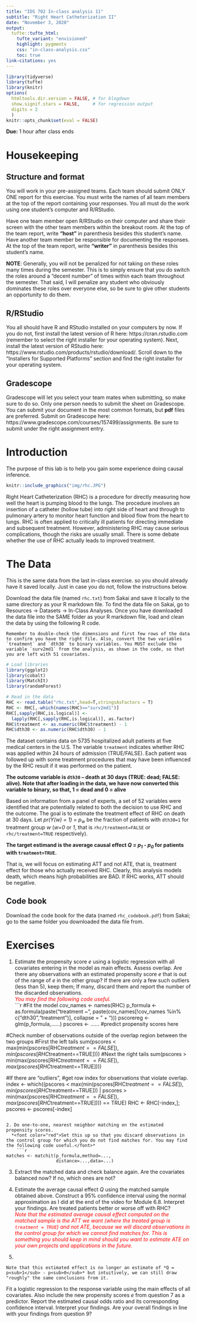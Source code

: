 ```yaml
---
title: "IDS 702 In-class analysis 11"
subtitle: "Right Heart Catheterization II"
date: "November 3, 2020"
output: 
  tufte::tufte_html:
    tufte_variant: "envisioned"
    highlight: pygments
    css: "in-class-analysis.css"
    toc: true
link-citations: yes
---
```


```r
library(tidyverse)
library(tufte)
library(knitr)
options(
  htmltools.dir.version = FALSE, # for blogdown
  show.signif.stars = FALSE,     # for regression output
  digits = 2
  )
knitr::opts_chunk$set(eval = FALSE)
```


**Due:** 1 hour after class ends


# Housekeeping
## Structure and format
You will work in your pre-assigned teams. Each team should submit ONLY ONE report for this exercise. You must write the names of all team members at the top of the report containing your responses. You all must do the work using one student's computer and R/RStudio. 

Have one team member open R/RStudio on their computer and share their screen with the other team members within the breakout room. At the top of the team report, write **"host"** in parenthesis besides this student's name. Have another team member be responsible for documenting the responses. At the top of the team report, write **"writer"** in parenthesis besides this student's name. 

**NOTE**: Generally, you will not be penalized for not taking on these roles many times during the semester. This is to simply ensure that you do switch the roles around a "decent number" of times within each team throughout the semester. That said, I will penalize any student who obviously dominates these roles over everyone else, so be sure to give other students an opportunity to do them.

## R/RStudio
You all should have R and RStudio installed on your computers by now. If you do not, first install the latest version of R here: https://cran.rstudio.com (remember to select the right installer for your operating system). Next, install the latest version of RStudio here: https://www.rstudio.com/products/rstudio/download/. Scroll down to the "Installers for Supported Platforms" section and find the right installer for your operating system.


## Gradescope
Gradescope will let you select your team mates when submitting, so make sure to do so. Only one person needs to submit the sheet on Gradescope. You can submit your document in the most common formats, but **pdf** files are preferred. Submit on Gradescope here: https://www.gradescope.com/courses/157499/assignments. Be sure to submit under the right assignment entry.



# Introduction

The purpose of this lab is to help you gain some experience doing causal inference.

```r
knitr::include_graphics("img/rhc.JPG")
```

Right Heart Catheterization (RHC) is a procedure for directly measuring how well the heart is pumping blood to the lungs. The procedure involves an insertion of a catheter (hollow tube) into right side of heart and through to pulmonary artery to monitor heart function and blood flow from the heart to lungs. RHC is often applied to critically ill patients for directing immediate and subsequent treatment. However, administering RHC may cause serious complications, though the risks are usually small. There is some debate whether the use of RHC actually leads to improved treatment.


# The Data

This is the same data from the last in-class exercise. so you should already have it saved locally. Just in case you do not, follow the instructions below.

Download the data file (named `rhc.txt`) from Sakai and save it locally to the same directory as your R markdown file. To find the data file on Sakai, go to Resources $\rightarrow$ Datasets $\rightarrow$ In-Class Analyses. Once you have downloaded the data file into the SAME folder as your R markdown file, load and clean the data by using the following R code.

```marginfigure
Remember to double-check the dimensions and first few rows of the data to confirm you have the right file. Also, convert the two variables `treatment` and `dth30` to binary variables. You MUST exclude the variable `surv2md1` from the analysis, as shown in the code, so that you are left with 51 covariates.
```

```r
# Load libraries
library(ggplot2)
library(cobalt)
library(MatchIt)
library(randomForest)

# Read in the data
RHC <- read.table("rhc.txt",head=T,stringsAsFactors = T)
RHC <- RHC[,-which(names(RHC)=="surv2md1")]
RHC[,sapply(RHC,is.logical)] <- 
  lapply(RHC[,sapply(RHC,is.logical)], as.factor)
RHC$treatment <- as.numeric(RHC$treatment) - 1
RHC$dth30 <- as.numeric(RHC$dth30) - 1
```

The dataset contains data on 5735 hospitalized adult patients at five medical centers in the U.S. The variable `treatment` indicates whether RHC was applied within 24 hours of admission (TRUE/FALSE). Each patient was followed up with some treatment procedures that may have been influenced by the RHC result if it was performed on the patient. 

**The outcome variable is `dth30` -- death at 30 days (TRUE: dead; FALSE: alive). Note that after loading in the data, we have now converted this variable to binary, so that, 1 = dead and 0 = alive**

Based on information from a panel of experts, a set of 52 variables were identified that are potentially related to both the decision to use RHC and the outcome. The goal is to estimate the treatment effect of RHC on death at 30 days. Let *pr(Y(w) = 1) = p<sub>w</sub>* be the fraction of patients with `dth30=1` for treatment group *w* (*w=0* or *1*, that is `rhc/treatment=FALSE` or `rhc/treatment=TRUE` respectively). 

**The target estimand is the average causal effect *Q = p<sub>1</sub> - p<sub>0</sub>* for patients with `treatment=TRUE`.**

That is, we will focus on estimating ATT and not ATE, that is, treatment effect for those who actually received RHC. Clearly, this analysis models death, which means high probabilities are BAD. If RHC works, ATT should be negative.

<!-- This data is based on the data analysis part of: https://stat.duke.edu/sites/stat.duke.edu/files/site-images/FYE13.pdf (the problem and data are actually slightly different). -->


## Code book  

Download the code book for the data (named `rhc_codebook.pdf`) from Sakai; go to the same folder you downloaded the data file from.


# Exercises

      
1. Estimate the propensity score *e* using a logistic regression with all covariates entering in the model as main effects. Assess overlap. Are there any observations with an estimated propensity score *e* that is out of the range of *e* in the other group? If there are only a few such outliers (less than 5), keep them; If many, discard them and report the number of the discarded observations.  
  *<font color="red">You may find the following code useful.</font>*  
    ```r
#Fit the model
cov_names <- names(RHC)
p_formula <- as.formula(paste("treatment ~",
                              paste(cov_names[!cov_names %in% c("dth30","treatment")],
                                    collapse = " + ")))
pscorereg <- glm(p_formula,......)
pscores <- ...... #predict propensity scores here

#Check number of observations outside of the overlap region between the two groups
#First the left tails
sum(pscores < max(min(pscores[RHC$treatment==FALSE]),
                  min(pscores[RHC$treatment==TRUE])))
#Next the right tails
sum(pscores > min(max(pscores[RHC$treatment==FALSE]),
                  max(pscores[RHC$treatment==TRUE])))

#If there are "outliers",
#get row index for observations that violate overlap.
index <- which((pscores < max(min(pscores[RHC$treatment==FALSE]),
                             min(pscores[RHC$treatment==TRUE])) |
             pscores > min(max(pscores[RHC$treatment==FALSE]),
                               max(pscores[RHC$treatment==TRUE]))) == TRUE)
RHC <- RHC[-index,]; pscores <- pscores[-index]
```

2. Do one-to-one, nearest neighbor matching on the estimated propensity scores.  
  *<font color="red">Set this up so that you discard observations in the control group for which you do not find matches for. You may find the following code useful.</font>*  
    ```r
matches <- matchit(p_formula,method=...,
                   distance=...,data=...)
```

3. Extract the matched data and check balance again. Are the covariates balanced now? If no, which ones are not?

4. Estimate the average causal effect $Q$ using the matched sample obtained above. Construct a 95% confidence interval using the normal approximation as I did at the end of the video for Module 6.8. Interpret your findings. Are treated patients better or worse off with RHC?  
  *<font color="red">Note that the estimated average causal effect computed on the matched sample is the ATT we want (where the treated group is `treatment = TRUE`) and not ATE, because we will discard observations in the control group for which we cannot find matches for. This is something you should keep in mind should you want to estimate ATE on your own projects and applications in the future.</font>*

5.
```marginfigure
Note that this estimated effect is no longer an estimate of *Q = p<sub>1</sub> - p<sub>0</sub>* but intuitively, we can still draw "roughly" the same conclusions from it.
```
Fit a logistic regression to the response variable using the main effects of all covariates. Also include the new propensity scores *e* from question 7 as a predictor. Report the estimated causal odds ratio and its corresponding confidence interval. Interpret your findings. Are your overall findings in line with your findings from question 9?




<!-- # Acknowledgement -->

<!-- This exercise is based on ideas proposed by [Sam Voisin](https://stat.duke.edu/people/sam-voisin). -->



